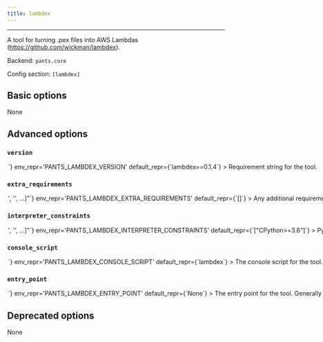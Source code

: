 ```yaml
---
title: lambdex
---
```



---

A tool for turning .pex files into AWS Lambdas (https://github.com/wickman/lambdex).

Backend: <span className="color--primary">`pants.core`</span>

Config section: <span className="color--primary">`[lambdex]`</span>

<span className={styles.options}>

## Basic options
None

## Advanced options

### `version`

<Option
  cli_repr={`--lambdex-version=<str>`}
  env_repr='PANTS_LAMBDEX_VERSION'
  default_repr={`lambdex==0.1.4`}
>

Requirement string for the tool.

</Option>

### `extra_requirements`

<Option
  cli_repr={`--lambdex-extra-requirements="['<str>', '<str>', ...]"`}
  env_repr='PANTS_LAMBDEX_EXTRA_REQUIREMENTS'
  default_repr={`[]`}
>

Any additional requirement strings to use with the tool. This is useful if the tool allows you to install plugins or if you need to constrain a dependency to a certain version.

</Option>

### `interpreter_constraints`

<Option
  cli_repr={`--lambdex-interpreter-constraints="['<str>', '<str>', ...]"`}
  env_repr='PANTS_LAMBDEX_INTERPRETER_CONSTRAINTS'
  default_repr={`["CPython>=3.6"]`}
>

Python interpreter constraints for this tool.

</Option>

### `console_script`

<Option
  cli_repr={`--lambdex-console-script=<str>`}
  env_repr='PANTS_LAMBDEX_CONSOLE_SCRIPT'
  default_repr={`lambdex`}
>

The console script for the tool. Using this option is generally preferable to (and mutually exclusive with) specifying an --entry-point since console script names have a higher expectation of staying stable across releases of the tool. Usually, you will not want to change this from the default.

</Option>

### `entry_point`

<Option
  cli_repr={`--lambdex-entry-point=<str>`}
  env_repr='PANTS_LAMBDEX_ENTRY_POINT'
  default_repr={`None`}
>

The entry point for the tool. Generally you only want to use this option if the tool does not offer a --console-script (which this option is mutually exclusive with). Usually, you will not want to change this from the default.

</Option>

## Deprecated options

None

</span>